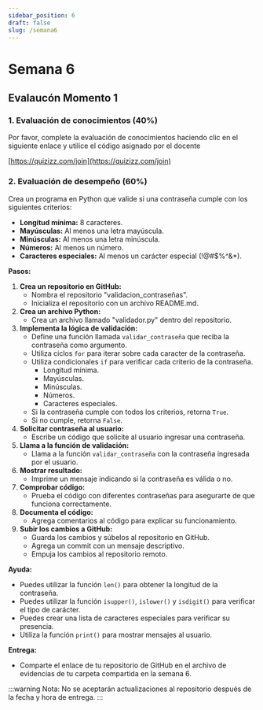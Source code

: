 ```yaml
---
sidebar_position: 6
draft: false
slug: /semana6
---
```



# Semana 6

## Evalaucón Momento 1 

### 1. Evaluación de conocimientos (40%)

Por favor, complete la evaluación de conocimientos haciendo clic en el siguiente enlace y utilice el código asignado por el docente

[https://quizizz.com/join](https://quizizz.com/join)

### 2. Evaluación de desempeño (60%)

Crea un programa en Python que valide si una contraseña cumple con los siguientes criterios:

* **Longitud mínima:** 8 caracteres.
* **Mayúsculas:** Al menos una letra mayúscula.
* **Minúsculas:** Al menos una letra minúscula.
* **Números:** Al menos un número.
* **Caracteres especiales:** Al menos un carácter especial (!@#$%^&*).

**Pasos:**

1. **Crea un repositorio en GitHub:** 
    - Nombra el repositorio "validacion_contraseñas".
    - Inicializa el repositorio con un archivo README.md.
2. **Crea un archivo Python:**
    - Crea un archivo llamado "validador.py" dentro del repositorio.
3. **Implementa la lógica de validación:**
    - Define una función llamada `validar_contraseña` que reciba la contraseña como argumento.
    - Utiliza ciclos `for` para iterar sobre cada caracter de la contraseña.
    - Utiliza condicionales `if` para verificar cada criterio de la contraseña.
        - Longitud mínima.
        - Mayúsculas.
        - Minúsculas.
        - Números.
        - Caracteres especiales.
    - Si la contraseña cumple con todos los criterios, retorna `True`.
    - Si no cumple, retorna `False`.
4. **Solicitar contraseña al usuario:**
    - Escribe un código que solicite al usuario ingresar una contraseña.
5. **Llama a la función de validación:**
    - Llama a la función `validar_contraseña` con la contraseña ingresada por el usuario.
6. **Mostrar resultado:**
    - Imprime un mensaje indicando si la contraseña es válida o no.
7. **Comprobar código:**
    - Prueba el código con diferentes contraseñas para asegurarte de que funciona correctamente.
8. **Documenta el código:**
    - Agrega comentarios al código para explicar su funcionamiento.
9. **Subir los cambios a GitHub:**
    - Guarda los cambios y súbelos al repositorio en GitHub.
    - Agrega un commit con un mensaje descriptivo.
    - Empuja los cambios al repositorio remoto.

**Ayuda:**

* Puedes utilizar la función `len()` para obtener la longitud de la contraseña.
* Puedes utilizar la función `isupper()`, `islower()` y `isdigit()` para verificar el tipo de carácter.
* Puedes crear una lista de caracteres especiales para verificar su presencia.
* Utiliza la función `print()` para mostrar mensajes al usuario.

**Entrega:**

*  Comparte el enlace de tu repositorio de GitHub en el archivo de evidencias de tu carpeta compartida en la semana 6.

:::warning
Nota: No se aceptarán actualizaciones al repositorio después de la fecha y hora de entrega.
:::